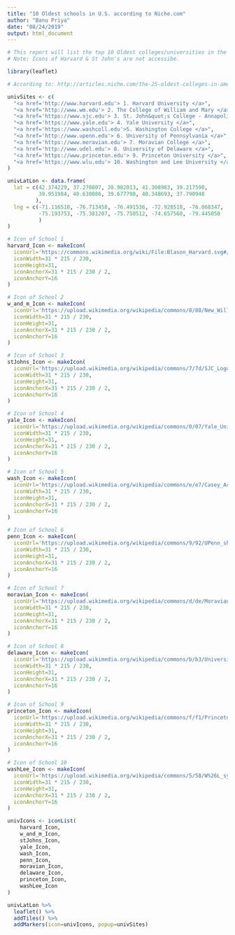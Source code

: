 ---
title: "10 Oldest schools in U.S. according to Niche.com"
author: "Banu Priya"
date: "08/24/2019"
output: html_document
---

```{r echo=FALSE}

# This report will list the top 10 Oldest colleges/universities in the U.S.
# Note: Icons of Harvard & St John's are not accessibe.

library(leaflet)

# According to: http://articles.niche.com/the-25-oldest-colleges-in-america/

univSites <- c(
  "<a href='http://www.harvard.edu'> 1. Harvard University </a>",
  "<a href='http://www.wm.edu'> 2. The College of William and Mary </a>",
  "<a href='https://www.sjc.edu'> 3. St. John&quot;s College - Annapolis </a>",
  "<a href='https://www.yale.edu'> 4. Yale University </a>",
  "<a href='https://www.washcoll.edu'>5. Washington College </a>",
  "<a href='http://www.upenn.edu'> 6. University of Pennsylvania </a>",
  "<a href='https://www.moravian.edu'> 7. Moravian College </a>",
  "<a href='http://www.udel.edu'> 8. University of Delaware </a>",
  "<a href='https://www.princeton.edu'> 9. Princeton University </a>",
  "<a href='https://www.wlu.edu'> 10. Washington and Lee University </a>"
)

univLatLon <- data.frame(
  lat = c(42.374229, 37.270807, 38.982013, 41.308983, 39.217590,
          39.951984, 40.630886, 39.677798, 40.348693, 37.790948
         ),
  lng = c(-71.116510, -76.713458, -76.491536, -72.928518, -76.068347,
          -75.193753, -75.381207, -75.750512, -74.657560, -79.445050
          )
)

# Icon of School 1
harvard_Icon <- makeIcon(
  iconUrl='https://commons.wikimedia.org/wiki/File:Blason_Harvard.svg#/media/File:Blason_Harvard.svg',
  iconWidth=31 * 215 / 230,
  iconHeight=31,
  iconAnchorX=31 * 215 / 230 / 2,
  iconAnchorY=16
)

# Icon of School 2
w_and_m_Icon <- makeIcon(
  iconUrl='https://upload.wikimedia.org/wikipedia/commons/8/88/New_William_%26_Mary_Logo.gif',
  iconWidth=31 * 215 / 230,
  iconHeight=31,
  iconAnchorX=31 * 215 / 230 / 2,
  iconAnchorY=16
)

# Icon of School 3
stJohns_Icon <- makeIcon(
  iconUrl='https://upload.wikimedia.org/wikipedia/commons/7/7d/SJC_Logo_brick_Grey_RGB_web.jpg',
  iconWidth=31 * 215 / 230,
  iconHeight=31,
  iconAnchorX=31 * 215 / 230 / 2,
  iconAnchorY=16
)

# Icon of School 4
yale_Icon <- makeIcon(
  iconUrl='https://upload.wikimedia.org/wikipedia/commons/0/07/Yale_University_Shield_1.svg',
  iconWidth=31 * 215 / 230,
  iconHeight=31,
  iconAnchorX=31 * 215 / 230 / 2,
  iconAnchorY=16
)

# Icon of School 5
wash_Icon <- makeIcon(
  iconUrl='https://upload.wikimedia.org/wikipedia/commons/e/e7/Casey_Academic_Center.JPG',
  iconWidth=31 * 215 / 230,
  iconHeight=31,
  iconAnchorX=31 * 215 / 230 / 2,
  iconAnchorY=16
)

# Icon of School 6
penn_Icon <- makeIcon(
  iconUrl='https://upload.wikimedia.org/wikipedia/commons/9/92/UPenn_shield_with_banner.svg',
  iconWidth=31 * 215 / 230,
  iconHeight=31,
  iconAnchorX=31 * 215 / 230 / 2,
  iconAnchorY=16
)

# Icon of School 7
moravian_Icon <- makeIcon(
  iconUrl='https://upload.wikimedia.org/wikipedia/commons/d/de/Moravian_College_Logo.jpg',
  iconWidth=31 * 215 / 230,
  iconHeight=31,
  iconAnchorX=31 * 215 / 230 / 2,
  iconAnchorY=16
)

# Icon of School 8
delaware_Icon <- makeIcon(
  iconUrl='https://upload.wikimedia.org/wikipedia/commons/b/b3/University_of_Delaware_wordmark.svg',
  iconWidth=31 * 215 / 230,
  iconHeight=31,
  iconAnchorX=31 * 215 / 230 / 2,
  iconAnchorY=16
)

# Icon of School 9
princeton_Icon <- makeIcon(
  iconUrl='https://upload.wikimedia.org/wikipedia/commons/f/f1/Princetonshieldlarge.png',
  iconWidth=31 * 215 / 230,
  iconHeight=31,
  iconAnchorX=31 * 215 / 230 / 2,
  iconAnchorY=16
)

# Icon of School 10
washLee_Icon <- makeIcon(
  iconUrl='https://upload.wikimedia.org/wikipedia/commons/5/58/W%26L_symbol.png',
  iconWidth=31 * 215 / 230,
  iconHeight=31,
  iconAnchorX=31 * 215 / 230 / 2,
  iconAnchorY=16
)

univIcons <- iconList(
    harvard_Icon,
    w_and_m_Icon,
    stJohns_Icon,
    yale_Icon,
    wash_Icon,
    penn_Icon,
    moravian_Icon,
    delaware_Icon,
    princeton_Icon,
    washLee_Icon
)

univLatLon %>%
  leaflet() %>%
  addTiles() %>%
  addMarkers(icon=univIcons, popup=univSites)
```